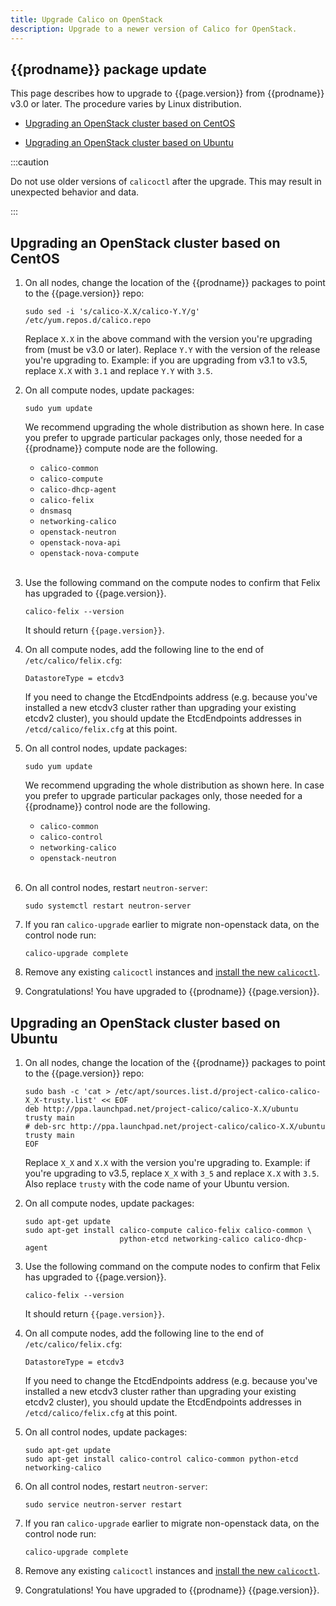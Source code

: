 ```yaml
---
title: Upgrade Calico on OpenStack
description: Upgrade to a newer version of Calico for OpenStack.
---
```


## {{prodname}} package update

This page describes how to upgrade to {{page.version}} from {{prodname}} v3.0 or later. The procedure
varies by Linux distribution.

- [Upgrading an OpenStack cluster based on CentOS](#upgrading-an-openstack-cluster-based-on-centos)

- [Upgrading an OpenStack cluster based on Ubuntu](#upgrading-an-openstack-cluster-based-on-ubuntu)

:::caution

Do not use older versions of `calicoctl` after the upgrade.
This may result in unexpected behavior and data.

:::

## Upgrading an OpenStack cluster based on CentOS

1. On all nodes, change the location of the {{prodname}} packages to point to the {{page.version}} repo:

   ```
   sudo sed -i 's/calico-X.X/calico-Y.Y/g' /etc/yum.repos.d/calico.repo
   ```
   Replace `X.X` in the above command with the version you're upgrading from (must be v3.0 or later).
   Replace `Y.Y` with the version of the release you're upgrading to. Example: if you are upgrading from v3.1
   to v3.5, replace `X.X` with `3.1` and replace `Y.Y` with `3.5`.

1. On all compute nodes, update packages:
   ```
   sudo yum update
   ```
   We recommend upgrading the whole distribution as shown here. In case you prefer to upgrade particular packages only, those needed for a {{prodname}} compute node are the following.
   - `calico-common`
   - `calico-compute`
   - `calico-dhcp-agent`
   - `calico-felix`
   - `dnsmasq`
   - `networking-calico`
   - `openstack-neutron`
   - `openstack-nova-api`
   - `openstack-nova-compute`
<br/><br/>

1. Use the following command on the compute nodes to confirm that Felix has upgraded to {{page.version}}.
   ```
   calico-felix --version
   ```
   It should return `{{page.version}}`.

1. On all compute nodes, add the following line to the end of `/etc/calico/felix.cfg`:
   ```
   DatastoreType = etcdv3
   ```
   If you need to change the EtcdEndpoints address (e.g. because you've installed a new etcdv3 cluster
   rather than upgrading your existing etcdv2 cluster), you should update the EtcdEndpoints addresses
   in `/etcd/calico/felix.cfg` at this point.

1. On all control nodes, update packages:
   ```
   sudo yum update
   ```
   We recommend upgrading the whole distribution as shown here. In case you prefer to upgrade particular packages only, those needed for a {{prodname}} control node are the following.
   - `calico-common`
   - `calico-control`
   - `networking-calico`
   - `openstack-neutron`
<br/><br/>

1. On all control nodes, restart `neutron-server`:
   ```
   sudo systemctl restart neutron-server
   ```

1. If you ran `calico-upgrade` earlier to migrate non-openstack data, on the control node run:
   ```
   calico-upgrade complete
   ```

1. Remove any existing `calicoctl` instances and [install the new `calicoctl`](../calicoctl/install.mdx).

1. Congratulations! You have upgraded to {{prodname}} {{page.version}}.

## Upgrading an OpenStack cluster based on Ubuntu
1. On all nodes, change the location of the {{prodname}} packages to point to the {{page.version}} repo:

   ```
   sudo bash -c 'cat > /etc/apt/sources.list.d/project-calico-calico-X_X-trusty.list' << EOF
   deb http://ppa.launchpad.net/project-calico/calico-X.X/ubuntu trusty main
   # deb-src http://ppa.launchpad.net/project-calico/calico-X.X/ubuntu trusty main
   EOF
   ```
   Replace `X_X` and `X.X` with the version you're upgrading to. Example: if you're upgrading to v3.5, replace `X_X` with
   `3_5` and replace `X.X` with `3.5`. Also replace `trusty` with the code name of your Ubuntu version.

1. On all compute nodes, update packages:
   ```
   sudo apt-get update
   sudo apt-get install calico-compute calico-felix calico-common \
                        python-etcd networking-calico calico-dhcp-agent

   ```

1. Use the following command on the compute nodes to confirm that Felix has upgraded to {{page.version}}.
   ```
   calico-felix --version
   ```

   It should return `{{page.version}}`.

1. On all compute nodes, add the following line to the end of `/etc/calico/felix.cfg`:
   ```
   DatastoreType = etcdv3
   ```
   If you need to change the EtcdEndpoints address (e.g. because you've installed a new etcdv3 cluster
   rather than upgrading your existing etcdv2 cluster), you should update the EtcdEndpoints addresses
   in `/etcd/calico/felix.cfg` at this point.

1. On all control nodes, update packages:
   ```
   sudo apt-get update
   sudo apt-get install calico-control calico-common python-etcd networking-calico
   ```

1. On all control nodes, restart `neutron-server`:
   ```
   sudo service neutron-server restart
   ```

1. If you ran `calico-upgrade` earlier to migrate non-openstack data, on the control node run:
   ```
   calico-upgrade complete
   ```

1. Remove any existing `calicoctl` instances and [install the new `calicoctl`](../calicoctl/install.mdx).

1. Congratulations! You have upgraded to {{prodname}} {{page.version}}.
